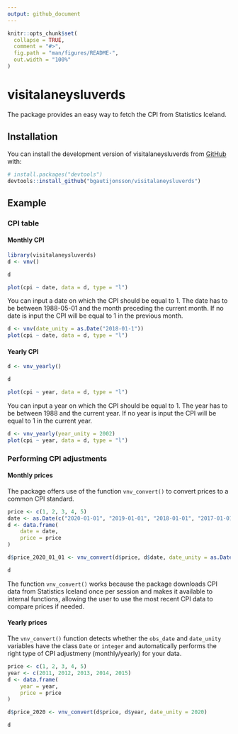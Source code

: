 ```yaml
---
output: github_document
---
```


<!-- README.md is generated from README.Rmd. Please edit that file -->

```r
knitr::opts_chunk$set(
  collapse = TRUE,
  comment = "#>",
  fig.path = "man/figures/README-",
  out.width = "100%"
)
```

# visitalaneysluverds

<!-- badges: start -->
<!-- badges: end -->


The package provides an easy way to fetch the CPI from Statistics Iceland.

## Installation

You can install the development version of visitalaneysluverds from [GitHub](https://github.com/) with:

``` r
# install.packages("devtools")
devtools::install_github("bgautijonsson/visitalaneysluverds")
```

## Example

### CPI table

#### Monthly CPI

```r
library(visitalaneysluverds)
d <- vnv()

d
```


```r
plot(cpi ~ date, data = d, type = "l")
```

You can input a date on which the CPI should be equal to 1. The date has to be between 1988-05-01 and the month preceding the current month. If no date is input the CPI will be equal to 1 in the previous month.

```r
d <- vnv(date_unity = as.Date("2018-01-1"))
plot(cpi ~ date, data = d, type = "l")
```

#### Yearly CPI

```r
d <- vnv_yearly()

d
```


```r
plot(cpi ~ year, data = d, type = "l")
```

You can input a year on which the CPI should be equal to 1. The year has to be between 1988 and the current year. If no year is input the CPI will be equal to 1 in the current year.

```r
d <- vnv_yearly(year_unity = 2002)
plot(cpi ~ year, data = d, type = "l")
```

### Performing CPI adjustments

#### Monthly prices

The package offers use of the function `vnv_convert()` to convert prices to a common CPI standard.

```r
price <- c(1, 2, 3, 4, 5)
date <- as.Date(c("2020-01-01", "2019-01-01", "2018-01-01", "2017-01-01", "2016-01-01"))
d <- data.frame(
    date = date,
    price = price
)

d$price_2020_01_01 <- vnv_convert(d$price, d$date, date_unity = as.Date("2020-01-01"))

d
```


The function `vnv_convert()` works because the package downloads CPI data from Statistics Iceland once per session and makes it available to internal functions, allowing the user to use the most recent CPI data to compare prices if needed.

#### Yearly prices

The `vnv_convert()` function detects whether the `obs_date` and `date_unity` variables have the class `Date` or `integer` and automatically performs the right type of CPI adjustmeny (monthly/yearly) for your data.

```r
price <- c(1, 2, 3, 4, 5)
year <- c(2011, 2012, 2013, 2014, 2015)
d <- data.frame(
    year = year,
    price = price
)

d$price_2020 <- vnv_convert(d$price, d$year, date_unity = 2020)

d
```

